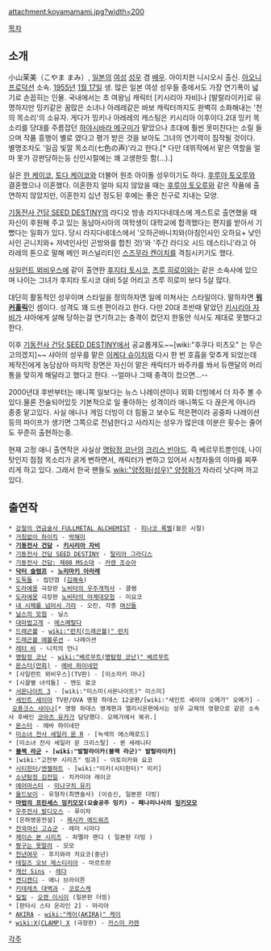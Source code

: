 attachment:koyamamami.jpg?width=200

[[목차]]

== 소개 ==
小山茉美（こやま まみ）, [[일본]]의 [[여성]] [[성우]] 겸 [[배우]]. 아이치현 니시오시 출신. [[아오니 프로덕션]] 소속. [[1955년]] [[1월 17일]] 생. 많은 일본 여성 성우들 중에서도 가장 연기폭이 넓기로 손꼽히는 인물. 국내에서는 초 여왕님 캐릭터 [키시리아 자비]나 [발랄라이카]로 유명하지만 밍키같은 꿈많은 소녀나 아레레같은 바보 캐릭터까지도 완벽히 소화해내는 '천의 목소리'의 소유자. 게다가 밍키나 아레레의 캐스팅은 키시리아 이후이다.2대 밍키 목소리를 당대를 주름잡던 [[하야시바라 메구미]]가 맡았으나 초대에 훨씬 못미친다는 소릴 들으며 작품 흥행이 별로 였다고 평가 받은 것을 보아도 그녀의 연기력이 짐작될 것이다. 별명조차도 '일곱 빛깔 목소리(七色の声)'라고 한다.[* 다만 데뷔작에서 맡은 역할을 얼마 못가 강판당하는등 신인시절에는 꽤 고생한듯 함(…).]

실은 [[한 케이코]], [[토다 케이코]]와 더불어 원조 아이돌 성우이기도 하다. [[후루야 토오루]]와 결혼했으나 이혼했다. 이혼한지 얼마 되지 않았을 때는 [[후루야 토오루]]와 같은 작품에 출연하지 않았지만, 이혼한지 십년 정도된 후에는 좋은 친구로 지내는 모양.

[[기동전사 건담 SEED DESTINY]]의 라디오 방송 라지다네데스에 게스트로 출연했을 때 자신이 후원해 주고 있는 동남아시아의 여학생이 대학교에 합격했다는 편지를 받아서 기뻤다는 일화가 있다. 당시 라지다네데스에서 '오하곤바니치와(아침인사인 오하요+ 낮인사인 곤니치와+ 저녁인사인 곤방와를 합친 것)'와 '주간 라디오 시드 데스티니'라고 아라레의 톤으로 말해 메인 퍼스널리티인 [[스즈무라 켄이치]]를 격침시키기도 했다.

[[사일런트 뫼비우스]]에 같이 출연한 [[후지타 토시코]], [[츠루 히로미]]와는 같은 소속사에 있으며 나이는 그녀가 후지타 토시코 대비 5살 어리고 츠루 히로미 보다 5살 많다.

대단히 활동적인 성우이며 스타일을 정의하자면 일에 미쳐사는 스타일이다. 말하자면 '''[[워커홀릭]]'''인 셈이다. 성격도 꽤 드센 편이라고 한다. 다만 20대 초반때 맡았던 [[키시리아 자비]]가 샤아에게 살해 당하는걸 연기하고는 충격이 컸던지 한동안 식사도 제대로 못했다고 한다. 

이후 [[기동전사 건담 SEED DESTINY]]에서 공교롭게도~~[wiki:"후쿠다 미츠오" 는 무슨 고의겠지]~~ 샤아의 성우를 맡은 [[이케다 슈이치]]와 다시 한 번 호흡을 맞추게 되었는데 제작진에게 농담삼아 마지막 장면은 자신이 맡은 캐릭터가 바주카를 쏴서 듀랜달의 머리통을 맞히게 해달라고 했다고 한다. --얼마나 그때 충격이 컸으면...--

2000년대 후반부터는 애니쪽 일보다는 뉴스 나레이션이나 외화 더빙에서 더 자주 볼 수 있다.물론 전술되어있듯 기본적으로 일 좋아하는 성격이라 애니쪽도 다 끊은게 아니라 종종 맡고있다. 사실 애니나 게임 더빙이 더 힘들고 보수도 적은편이라 공중파 나레이션등의 파이프가 생기면 그쪽으로 전념한다고 사라지는 성우가 많은데 이분은 횟수는 줄어도 꾸준히 출현하는중.

현재 고정 애니 출연작은 사실상 [[명탐정 코난]]의 [[크리스 빈야드]]. 즉 베르무트뿐인데, 나이 탓인지 점점 목소리가 굵게 변하면서, 캐릭터가 변하고 있어서 시청자들의 이마를 찌푸리게 하고 있다. 그래서 한국 팬들도 [[wiki:"양정화(성우)" 양정화]]가 차라리 낫다며 까고 있다.


== 출연작 ==
 * [[강철의 연금술사 FULLMETAL ALCHEMIST]] - [[피나코 록벨]](젊은 시절)
 * [[거침없이 하이킥]] - [[박해미]]
 * '''[[기동전사 건담]] - [[키시리아 자비]]'''
 * [[기동전사 건담 SEED DESTINY]] - [[탈리아 그라디스]]
 * [[기동전사 건담: 제08 MS소대]] - [[카렌 조슈아]]
 * '''[[닥터 슬럼프]] - [[노리마키 아라레]]'''
 * [[도둑들]] - 씹던껌 ([[김해숙]])
 * [[도라에몽]] 극장판 [[노비타의 우주개척사]] - 클렘
 * [[도라에몽]] 극장판 [[노비타의 마계대모험]] - 미요코
 * [[내 시체를 넘어서 가라]] - 오린, 각종 [[여신]]들
 * [[닐스의 모험]] - 닐스
 * [[대마법고개]] - [[에스메랄다]]
 * [[드래곤볼]] - [[wiki:"런치(드래곤볼)" 런치]]
 * [[드래곤볼 에볼루션]] - 나레이션
 * [[레터 비]] - 니치의 언니
 * [[명탐정 코난]] - [[wiki:"베르무트(명탐정 코난)" 베르무트]]
 * [[몬스터(만화)]] - [[에바 하이네만]]
 * [사일런트 뫼비우스](TV판) - [이소자키 마나]
 * [시끌별 녀석들] - 멘도 료코
 * [[서몬나이트 3]] - [wiki:"미스미(서몬나이트)" 미스미]
 * [[세인트 세이야]] TV판/OVA 명왕 하데스 12궁편/[wiki:"세인트 세이야 오메가" 오메가] - [[오퓨크스 샤이나]][* 명왕 하데스 명계편과 엘리시온편에서는 성우 교체의 영향으로 같은 소속사 후배인 [[코마츠 유카]]가 담당했다. 오메가에서 복귀.]
 * [[몬스터]] - 에바 하이네만
 * [[미소녀 전사 세일러 문 R]] - [녹색의 에스메로드]
 * [미소녀 전사 세일러 문 크리스탈] - 퀸 세레니티
 * '''[[블랙 라군]] - [wiki:"발랄라이카(블랙 라군)" 발랄라이카]'''
 * [wiki:"고전부 시리즈" 빙과] - 이토이카와 요코
 * [[시티헌터]]/[[엔젤하트]] - [wiki:"미키(시티헌터)" 미키]
 * [[소년탐정 김전일]] - 치카미야 레이코
 * [[에어마스터]] - [[미나구치 유키]]
 * [[올드보이]] - 유형자(최면술사) (이승신, 일본판 더빙)
 * '''[[마법의 프린세스 밍키모모]](요술공주 밍키) - 페나리나사의 [[밍키모모]]'''
 * [[우주전사 발디오스]] - 루이자
 * [은하영웅전설] - [[제시카 에드워즈]]
 * [[전국마신 고쇼군]] - 레미 시마다
 * [[제이슨 본 시리즈]] - 파멜라 랜디 ( 일본판 더빙 )
 * [[짱구는 못말려]] - 모모
 * [[천년여우]] - 후지와라 치요코(중년)
 * [[테일즈 오브 제스티리아]] - 마르트란
 * [[캐산 Sins]] - [[레다]]
 * [[캔디캔디]] - 애니 브라이튼
 * [[키테레츠 대백과]] - [[코로스케]]
 * [[킬빌]] - [[오렌 이시이]] (일본판 더빙)
 * [판타시 스타 온라인 2] - 마리아
 * [[AKIRA]] - [[wiki:"케이(AKIRA)" 케이]]
 * [[wiki:X(CLAMP) X]] (극장판) - [[카스미 카렌]]

[[각주]]
